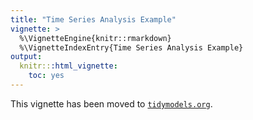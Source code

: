 ```yaml
---
title: "Time Series Analysis Example"
vignette: >
  %\VignetteEngine{knitr::rmarkdown}
  %\VignetteIndexEntry{Time Series Analysis Example}
output:
  knitr:::html_vignette:
    toc: yes
---
```


This vignette has been moved to [`tidymodels.org`](https://www.tidymodels.org/learn/models/time-series/). 
